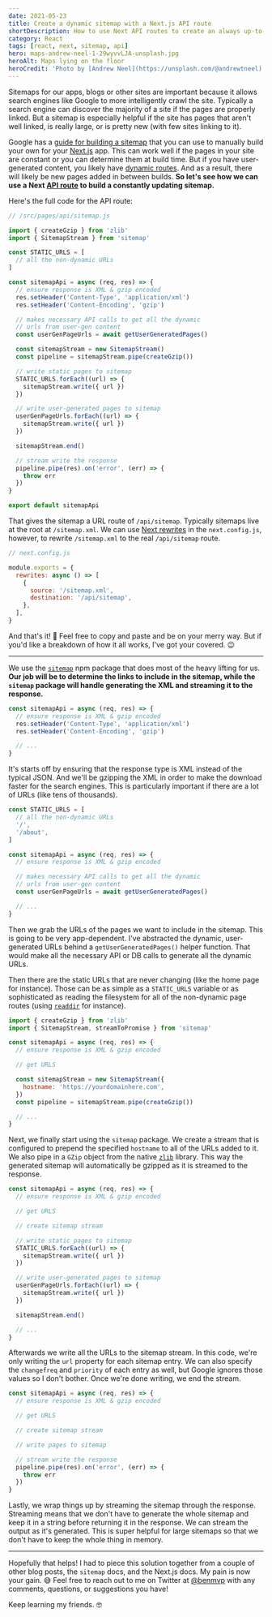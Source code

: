 ```yaml
---
date: 2021-05-23
title: Create a dynamic sitemap with a Next.js API route
shortDescription: How to use Next API routes to create an always up-to-date sitemap for user-generated dynamic routes
category: React
tags: [react, next, sitemap, api]
hero: maps-andrew-neel-1-29wyvvLJA-unsplash.jpg
heroAlt: Maps lying on the floor
heroCredit: 'Photo by [Andrew Neel](https://unsplash.com/@andrewtneel)'
---
```


Sitemaps for our apps, blogs or other sites are important because it allows search engines like Google to more intelligently crawl the site. Typically a search engine can discover the majority of a site if the pages are properly linked. But a sitemap is especially helpful if the site has pages that aren't well linked, is really large, or is pretty new (with few sites linking to it).

Google has a [guide for building a sitemap](https://developers.google.com/search/docs/advanced/sitemaps/build-sitemap) that you can use to manually build your own for your [Next.js](https://nextjs.org/) app. This can work well if the pages in your site are constant or you can determine them at build time. But if you have user-generated content, you likely have [dynamic routes](https://nextjs.org/docs/routing/dynamic-routes). And as a result, there will likely be new pages added in between builds. **So let's see how we can use a Next [API route](https://nextjs.org/docs/api-routes/introduction) to build a constantly updating sitemap.**

Here's the full code for the API route:

```js
// /src/pages/api/sitemap.js

import { createGzip } from 'zlib'
import { SitemapStream } from 'sitemap'

const STATIC_URLS = [
  // all the non-dynamic URLs
]

const sitemapApi = async (req, res) => {
  // ensure response is XML & gzip encoded
  res.setHeader('Content-Type', 'application/xml')
  res.setHeader('Content-Encoding', 'gzip')

  // makes necessary API calls to get all the dynamic
  // urls from user-gen content
  const userGenPageUrls = await getUserGeneratedPages()

  const sitemapStream = new SitemapStream()
  const pipeline = sitemapStream.pipe(createGzip())

  // write static pages to sitemap
  STATIC_URLS.forEach((url) => {
    sitemapStream.write({ url })
  })

  // write user-generated pages to sitemap
  userGenPageUrls.forEach((url) => {
    sitemapStream.write({ url })
  })

  sitemapStream.end()

  // stream write the response
  pipeline.pipe(res).on('error', (err) => {
    throw err
  })
}

export default sitemapApi
```

That gives the sitemap a URL route of `/api/sitemap`. Typically sitemaps live at the root at `/sitemap.xml`. We can use [Next rewrites](https://nextjs.org/docs/api-reference/next.config.js/rewrites) in the `next.config.js`, however, to rewrite `/sitemap.xml` to the real `/api/sitemap` route.

```js
// next.config.js

module.exports = {
  rewrites: async () => [
    {
      source: '/sitemap.xml',
      destination: '/api/sitemap',
    },
  ],
}
```

And that's it! 🎉 Feel free to copy and paste and be on your merry way. But if you'd like a breakdown of how it all works, I've got your covered. 😉

---

We use the [`sitemap`](https://www.npmjs.com/package/sitemap) npm package that does most of the heavy lifting for us. **Our job will be to determine the links to include in the sitemap, while the `sitemap` package will handle generating the XML and streaming it to the response.**

```js
const sitemapApi = async (req, res) => {
  // ensure response is XML & gzip encoded
  res.setHeader('Content-Type', 'application/xml')
  res.setHeader('Content-Encoding', 'gzip')

  // ...
}
```

It's starts off by ensuring that the response type is XML instead of the typical JSON. And we'll be gzipping the XML in order to make the download faster for the search engines. This is particularly important if there are a lot of URLs (like tens of thousands).

```js
const STATIC_URLS = [
  // all the non-dynamic URLs
  '/',
  '/about',
]

const sitemapApi = async (req, res) => {
  // ensure response is XML & gzip encoded

  // makes necessary API calls to get all the dynamic
  // urls from user-gen content
  const userGenPageUrls = await getUserGeneratedPages()

  // ...
}
```

Then we grab the URLs of the pages we want to include in the sitemap. This is going to be very app-dependent. I've abstracted the dynamic, user-generated URLs behind a `getUserGeneratedPages()` helper function. That would make all the necessary API or DB calls to generate all the dynamic URLs.

Then there are the static URLs that are never changing (like the home page for instance). Those can be as simple as a `STATIC_URLS` variable or as sophisticated as reading the filesystem for all of the non-dynamic page routes (using [`readdir`](https://nodejs.org/api/fs.html#fs_fspromises_readdir_path_options) for instance).

```js
import { createGzip } from 'zlib'
import { SitemapStream, streamToPromise } from 'sitemap'

const sitemapApi = async (req, res) => {
  // ensure response is XML & gzip encoded

  // get URLS

  const sitemapStream = new SitemapStream({
    hostname: 'https://yourdomainhere.com',
  })
  const pipeline = sitemapStream.pipe(createGzip())

  // ...
}
```

Next, we finally start using the `sitemap` package. We create a stream that is configured to prepend the specified `hostname` to all of the URLs added to it. We also pipe in a `GZip` object from the native [`zlib`](https://nodejs.org/api/zlib.html#zlib_zlib) library. This way the generated sitemap will automatically be gzipped as it is streamed to the response.

```js
const sitemapApi = async (req, res) => {
  // ensure response is XML & gzip encoded

  // get URLS

  // create sitemap stream

  // write static pages to sitemap
  STATIC_URLS.forEach((url) => {
    sitemapStream.write({ url })
  })

  // write user-generated pages to sitemap
  userGenPageUrls.forEach((url) => {
    sitemapStream.write({ url })
  })

  sitemapStream.end()

  // ...
}
```

Afterwards we write all the URLs to the sitemap stream. In this code, we're only writing the `url` property for each sitemap entry. We can also specify the `changefreq` and `priority` of each entry as well, but Google ignores those values so I don't bother. Once we're done writing, we end the stream.

```js
const sitemapApi = async (req, res) => {
  // ensure response is XML & gzip encoded

  // get URLS

  // create sitemap stream

  // write pages to sitemap

  // stream write the response
  pipeline.pipe(res).on('error', (err) => {
    throw err
  })
}
```

Lastly, we wrap things up by streaming the sitemap through the response. Streaming means that we don't have to generate the whole sitemap and keep it in a string before returning it in the response. We can stream the output as it's generated. This is super helpful for large sitemaps so that we don't have to keep the whole thing in memory.

---

Hopefully that helps! I had to piece this solution together from a couple of other blog posts, the `sitemap` docs, and the Next.js docs. My pain is now your gain. 😅 Feel free to reach out to me on Twitter at [@benmvp](https://twitter.com/benmvp) with any comments, questions, or suggestions you have!

Keep learning my friends. 🤓
